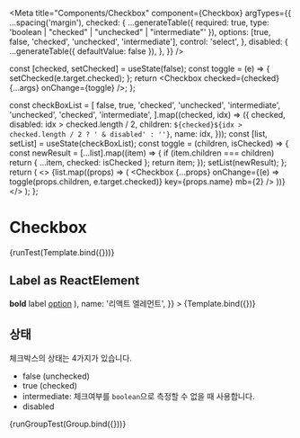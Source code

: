 
<Meta
  title="Components/Checkbox"
  component={Checkbox}
  argTypes={{
    ...spacing('margin'),
    checked: {
      ...generateTable({ required: true, type: 'boolean | "checked" | "unchecked" | "intermediate"' }),
      options: [true, false, 'checked', 'unchecked', 'intermediate'],
      control: 'select',
    },
    disabled: {
      ...generateTable({ defaultValue: false }),
    },
  }}
/>

  const [checked, setChecked] = useState(false);
  const toggle = (e) => {
    setChecked(e.target.checked);
  };
  return <Checkbox checked={checked} {...args} onChange={toggle} />;
};

  const checkBoxList = [
    false,
    true,
    'checked',
    'unchecked',
    'intermediate',
    'unchecked',
    'checked',
    'intermediate',
  ].map((checked, idx) => ({
    checked,
    disabled: idx > checked.length / 2,
    children: `${checked}${idx > checked.length / 2 ? ' & disabled' : ''}`,
    name: idx,
  }));
  const [list, setList] = useState(checkBoxList);
  const toggle = (children, isChecked) => {
    const newResult = [...list].map((item) => {
      if (item.children === children) return { ...item, checked: isChecked };
      return item;
    });
    setList(newResult);
  };
  return (
    <>
      {list.map((props) => (
        <Checkbox {...props} onChange={(e) => toggle(props.children, e.target.checked)} key={props.name} mb={2} />
      ))}
    </>
  );
};

# Checkbox

<Canvas>
  <Story name="default" args={{ children: '체크박스', name: '기본' }}>
    {runTest(Template.bind({}))}
  </Story>
</Canvas>

<ArgsTable story="default" />

## Label as ReactElement

<Canvas>
  <Story
    name="ReactElementLabel"
    args={{
      children: (
        <div style={{ diplay: 'flex', justifyContent: 'space-between' }}>
          <span>
            <b>bold</b> label
          </span>
          <u style={{ marginLeft: '0.5rem' }}>option</u>
        </div>
      ),
      name: '리액트 엘레먼트',
    }}
  >
    {Template.bind({})}
  </Story>
</Canvas>

## 상태

체크박스의 상태는 4가지가 있습니다.

- false (unchecked)
- true (checked)
- intermediate: 체크여부를 `boolean`으로 측정할 수 없을 때 사용합니다.
- disabled

<Story name="상태">{runGroupTest(Group.bind({}))}</Story>
